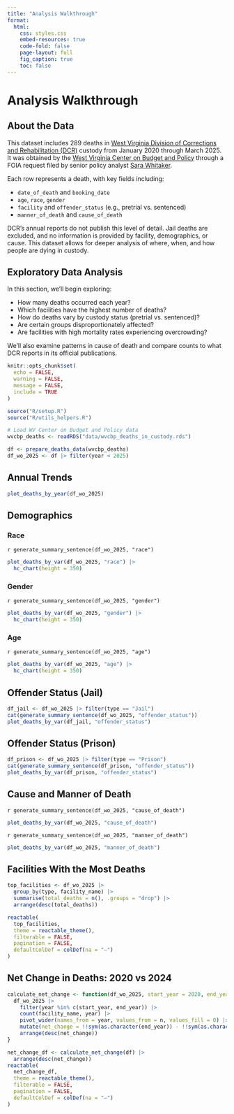 ```yaml
---
title: "Analysis Walkthrough"
format:
  html:
    css: styles.css
    embed-resources: true
    code-fold: false
    page-layout: full
    fig_caption: true
    toc: false
---
```


::: {#page-banner}
<h1 class="page-title">

Analysis Walkthrough

</h1>
:::

:::: narrow-page
## About the Data

This dataset includes 289 deaths in [West Virginia Division of Corrections and Rehabilitation (DCR)](https://dcr.wv.gov/Pages/default.aspx) custody from January 2020 through March 2025. It was obtained by the [West Virginia Center on Budget and Policy](https://wvpolicy.org/) through a FOIA request filed by senior policy analyst [Sara Whitaker](https://wvpolicy.org/team/).

Each row represents a death, with key fields including:

-   `date_of_death` and `booking_date`
-   `age`, `race`, `gender`
-   `facility` and `offender_status` (e.g., pretrial vs. sentenced)
-   `manner_of_death` and `cause_of_death`

DCR’s annual reports do not publish this level of detail. Jail deaths are excluded, and no information is provided by facility, demographics, or cause. This dataset allows for deeper analysis of where, when, and how people are dying in custody.

## Exploratory Data Analysis

In this section, we’ll begin exploring:

-   How many deaths occurred each year?
-   Which facilities have the highest number of deaths?
-   How do deaths vary by custody status (pretrial vs. sentenced)?
-   Are certain groups disproportionately affected?
-   Are facilities with high mortality rates experiencing overcrowding?

We’ll also examine patterns in cause of death and compare counts to what DCR reports in its official publications.

```r
knitr::opts_chunk$set(
  echo = FALSE,
  warning = FALSE,
  message = FALSE,
  include = TRUE
)

source("R/setup.R")
source("R/utils_helpers.R")

# Load WV Center on Budget and Policy data
wvcbp_deaths <- readRDS("data/wvcbp_deaths_in_custody.rds")

df <- prepare_deaths_data(wvcbp_deaths)
df_wo_2025 <- df |> filter(year < 2025)
```

## Annual Trends

```r
plot_deaths_by_year(df_wo_2025)
```

## Demographics
::: {.panel-tabset .nav-pills}

### Race

`r generate_summary_sentence(df_wo_2025, "race")`

```r
plot_deaths_by_var(df_wo_2025, "race") |>
  hc_chart(height = 350)
```

### Gender

`r generate_summary_sentence(df_wo_2025, "gender")`

```r
plot_deaths_by_var(df_wo_2025, "gender") |>
  hc_chart(height = 350)
```

### Age

`r generate_summary_sentence(df_wo_2025, "age")`

```r
plot_deaths_by_var(df_wo_2025, "age") |>
  hc_chart(height = 350)
```
:::

## Offender Status (Jail)

```r
df_jail <- df_wo_2025 |> filter(type == "Jail")
cat(generate_summary_sentence(df_wo_2025, "offender_status"))
plot_deaths_by_var(df_jail, "offender_status")
```

## Offender Status (Prison)

```r
df_prison <- df_wo_2025 |> filter(type == "Prison")
cat(generate_summary_sentence(df_prison, "offender_status"))
plot_deaths_by_var(df_prison, "offender_status") 
```


## Cause and Manner of Death

`r generate_summary_sentence(df_wo_2025, "cause_of_death")`

```r
plot_deaths_by_var(df_wo_2025, "cause_of_death")
```

`r generate_summary_sentence(df_wo_2025, "manner_of_death")`

```r
plot_deaths_by_var(df_wo_2025, "manner_of_death")
```

## Facilities With the Most Deaths

```r
top_facilities <- df_wo_2025 |>
  group_by(type, facility_name) |>
  summarise(total_deaths = n(), .groups = "drop") |>
  arrange(desc(total_deaths))

reactable(
  top_facilities,
  theme = reactable_theme(),
  filterable = FALSE,
  pagination = FALSE,
  defaultColDef = colDef(na = "–")
)
```

## Net Change in Deaths: 2020 vs 2024

```r
calculate_net_change <- function(df_wo_2025, start_year = 2020, end_year = 2024) {
  df_wo_2025 |>
    filter(year %in% c(start_year, end_year)) |>
    count(facility_name, year) |>
    pivot_wider(names_from = year, values_from = n, values_fill = 0) |>
    mutate(net_change = !!sym(as.character(end_year)) - !!sym(as.character(start_year))) |>
    arrange(desc(net_change))
}

net_change_df <- calculate_net_change(df) |> 
  arrange(desc(net_change))
reactable(
  net_change_df,
  theme = reactable_theme(),
  filterable = FALSE,
  pagination = FALSE,
  defaultColDef = colDef(na = "–")
)
```

::::
